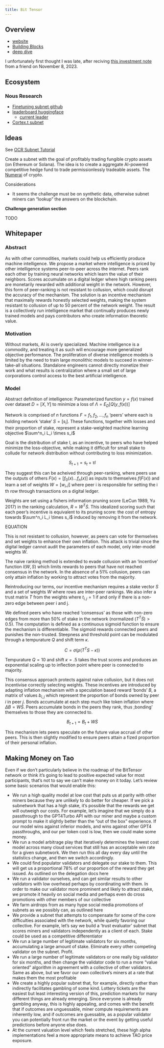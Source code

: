 ```yaml
---
title: Bit Tensor
---
```


## Overview

- [website](https://bittensor.com/)
- [Building Blocks](https://docs.bittensor.com/learn/bittensor-building-blocks)
- [deep dive](https://goodalexander.com/posts/bittensor-tao-deep-dive/)

I unfortunately first thought I was late, after reciving [this investment note](_from-stuart.qmd) from a friend on November 8, 2023.

## Ecosystem

### Nous Research

- [Finetuning subnet github](https://github.com/NousResearch/finetuning-subnet/tree/master)
- [leaderboard huggingface](https://huggingface.co/spaces/NousResearch/finetuning_subnet_leaderboard)
    - [current leader](https://huggingface.co/IntervitensInc/intv_ai_mk4/commit/8842717be83fbaba3ae5391cbf051c83beeb3c54)
- [Cortex.t subnet](https://github.com/corcel-api/cortex.t)

## Ideas

See [OCR Subnet Tutorial](https://docs.bittensor.com/tutorials/ocr-subnet-tutorial)

Create a subnet with the goal of profitably trading fungible crypto assets (on Ethereum or Solana). The idea is to create a aggregate AI-powered competitive hedge fund to trade permissionlessly tradeable assets. The [Numerai](https://numer.ai/) of crypto.

Considerations

- It seems the challenge must be on synthetic data, otherwise subnet miners can "lookup" the answers on the blockchain.

**Challenge generation section**

TODO

## Whitepaper 

### Abstract

As with other commodities, markets could help us efficiently produce machine intelligence. We propose a market where intelligence is priced by other intelligence systems peer-to-peer across the internet. Peers rank each other by training neural networks which learn the value of their neighbors. Scores accumulate on a digital ledger where high ranking peers are monetarily rewarded with additional weight in the network. However, this form of peer-ranking is not resistant to collusion, which could disrupt the accuracy of the mechanism. The solution is an incentive mechanism that maximally rewards honestly selected weights, making the system resistant to collusion of up to 50 percent of the network weight. The result is a collectively run intelligence market that continually produces newly trained models and pays contributors who create information theoretic value.

### Motivation

Without markets, AI is overly specialized. Machine intelligence is a commodity, and treating it as such will encourage more generalized objective performance. The proliferation of diverse intelligence models is limited by the need to train large monolithic models to succeed in winner-take-all situations. Standalone engineers cannot directly monetize their work and what results is centralization where a small set of large corporations control access to the best artificial intelligence.

### Model

Abstract definition of intelligence: Parameterized function $y = f(x)$ trained over dataset $D = [X, Y]$ to minimize a loss of $\Lambda = E_D[Q(y, f(x))]$

Network is comprised of $n$ functions $F = f_1, f_2, \dots , f_n$ 'peers' where each is holding network 'stake' $S = [s_i]$. These functions, together with losses and their proportion of stake, represent a stake-weighted machine learning objective $\sum^n_i L_i \times s_i$

Goal is the distribution of stake I, as an incentive, to peers who have helped minimize the loss-objective, while making it difficult for small stake to collude for network distribution without contributing to loss minimization.

$$S_{t+1} = s_{t} + \tau I$$

They suggest this can be acheived through peer-ranking, where peers use the outputs of others $F(x) = [f_0(x) \dots f_n(x)]$ as inputs to themselves $f(F(x))$ and learn a set of weights $W = [w_i, j]$ where peer i is responsible for setting the i th row through transactions on a digital ledger.

Weights are set using a fishers information pruning score (LeCun 1989, Yu 2017) in the ranking calculation, $R = W^T \dot S$. This idealized scoring such that each peer's incentive is equivalent to its pruning score: the cost of entropy towards $\sum^n_i L_i \times s_i$ induced by removing it from the network.
 
 EQUATION

This is not resistant to collusion, however, as peers can vote for themselves and set weights to enhance their own inflation. This attack is trivial since the digital ledger cannot audit the parameters of each model, only inter-model weights $W$.

The naive ranking method is extended to evade collusion with an 'incentive' function $I(W,S)$ which limits rewards to peers that have not reached consensus in the network. In the absence of a 51% collusion, peers can only attain inflation by working to attract votes from the majority. 

Reintroducing our terms, our incentive mechanism requires a stake vector $S$ and a set of weights $W$ where rows are inter-peer rankings. We also infer a trust matrix $T$ from the weights where $t_{i,j} = 1$ if and only if there is a non-zero edge between peer i and j.

We defined peers who have reached 'consensus' as those with non-zero edges from more than $50\%$ of stake in the network (normalized $(T^T \dot S) > 0.5$). The computation is defined as a continuous sigmoid function to ensure the mechanism is differentiable. The sigmoid rewards connected peers and punishes the non-trusted. Steepness and threshold point can be modulated through a tempurature $Q$ and shift term $\kappa$.

$$C = \sigma (\rho(T^TS-\kappa))$$

Tempurature $Q = 10$ and shift $\kappa = .5$ takes the trust scores and produces an exponential scaling up to inflection point where peer is connected to majority.

This consensus approach protects against naive collusion, but it does not incentivise correctly selecting weights. These incentives are introduced by adapting inflation mechanism with a speculation based reward 'bonds' $B$, a matrix of values $b_{i,j}$ which represent the proportion of bonds owned by peer $i$ in peer $j$. Bonds accumulate at each step much like token inflation where $\Delta B = W \dot S$. Peers accumulate bonds in the peers they rank, thus ;bonding' themselves to those they are connected to.

$$B_{t+1} = B_t + W \dot S$$

This mechanism lets peers speculate on the future value accrual of other peers. This is then slightly modified to ensure peers attain a fized proportion of their personal inflation.



## Making Money on Tao

Even if we don’t particularly believe in the roadmap of the BitTensor network or think it’s going to lead to positive expected value for most participants, that’s not to say we can’t make money on it today. Let’s review some basic scenarios that would enable this:

- We run a high quality model at low cost that puts us at parity with other miners because they are unlikely to do better for cheaper. If we pick a subnetwork that has a high stake, it’s possible that the rewards we get will outweigh our costs. For example, let’s imagine that we simply do a passthrough to the GPT4Turbo API with our miner and maybe a custom prompt to make it slightly better than the “out of the box” experience. If our model wins against inferior models, and wins against other GPT4 passthroughs, and our per token cost is low, then we could make some money.
- We run a model arbitrage play that iteratively determines the lowest cost model across many cloud services that still has an acceptable win rate for a given subnetwork. We then run this all day every day until the statistics change, and then we switch accordingly.
- We could find populator validators and delegate our stake to them. This will get us a proportional $78\%$ of our proportion of the reward they get issued. As outlined on the delegation docs here
- We run a validator ourselves, and can get similar results to other validators with low overhead perhaps by coordinating with them. In order to make our validator more prominent and likely to attract stake, we promote it heavily on social media and perhaps even do cross promotions with other members of our collective
- We farm airdrops from as many hype social media promotions of subnets as we possibly can, as outlined here
- We provide a subnet that attempts to compensate for some of the core difficulties associated with the network, while quietly favoring our collective. For example, let’s say we build a ‘trust evaluator’ subnet that scores miners and validators independently as a client of each. Stake could be used as a competitive differentiator
- We run a large number of legitimate validators for six months, accumulating a large amount of stake. Eliminate every other competing validator on the subnet. Profit.
- We run a large number of legitimate validators or one really big validator for six months, and then change the validator code to run a more “value oriented” algorithm in agreement with a collective of other validators. Same as above, but we favor our own collective’s miners at a rate that makes them the most profitable
- We create a highly popular subnet that, for example, directly rather than indirectly facilitates gambling of some kind. Lottery tickets are the easiest but least interesting version of this, prediction markets for many different things are already emerging. Since everyone is already gambling anyway, this is highly appealing, and comes with the benefit that if outcomes are unguessable, miner compute requirements are inherently low, and if outcomes are guessable, as a popular validator you can potentially front run the market or the event by getting useful predictions before anyone else does.
- At the current valuation level which feels stretched, these high alpha implementations feel a more appropriate means to achieve TAO price exposure.